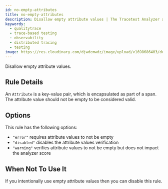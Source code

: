 ```yaml
---
id: no-empty-attributes
title: no-empty-attributes
description: Disallow empty attribute values | The Tracetest Analyzer analyzes OpenTelemetry traces
keywords:
  - qualitytrace
  - trace-based testing
  - observability
  - distributed tracing
  - testing
image: https://res.cloudinary.com/djwdcmwdz/image/upload/v1698686403/docs/Blog_Thumbnail_14_rsvkmo.jpg
---
```


Disallow empty attribute values.

## Rule Details

An `Attribute` is a key-value pair, which is encapsulated as part of a span. The attribute value should not be empty to be considered valid.

## Options

This rule has the following options:

- `"error"` requires attribute values to not be empty
- `"disabled"` disables the attribute values verification
- `"warning"` verifies attribute values to not be empty but does not impact the analyzer score

## When Not To Use It

If you intentionally use empty attribute values then you can disable this rule.

